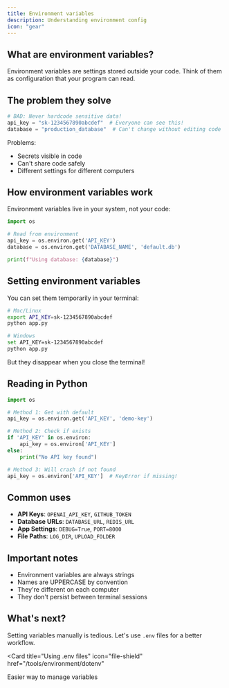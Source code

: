 ```yaml
---
title: Environment variables
description: Understanding environment config
icon: "gear"
---
```


## What are environment variables?

Environment variables are settings stored outside your code. Think of them as configuration that your program can read.

## The problem they solve

```python
# BAD: Never hardcode sensitive data!
api_key = "sk-1234567890abcdef"  # Everyone can see this!
database = "production_database"  # Can't change without editing code
```

Problems:
- Secrets visible in code
- Can't share code safely
- Different settings for different computers

## How environment variables work

Environment variables live in your system, not your code:

```python
import os

# Read from environment
api_key = os.environ.get('API_KEY')
database = os.environ.get('DATABASE_NAME', 'default.db')

print(f"Using database: {database}")
```

## Setting environment variables

You can set them temporarily in your terminal:

```bash
# Mac/Linux
export API_KEY=sk-1234567890abcdef
python app.py

# Windows
set API_KEY=sk-1234567890abcdef
python app.py
```

But they disappear when you close the terminal!

## Reading in Python

```python
import os

# Method 1: Get with default
api_key = os.environ.get('API_KEY', 'demo-key')

# Method 2: Check if exists
if 'API_KEY' in os.environ:
    api_key = os.environ['API_KEY']
else:
    print("No API key found")

# Method 3: Will crash if not found
api_key = os.environ['API_KEY']  # KeyError if missing!
```

## Common uses

- **API Keys**: `OPENAI_API_KEY`, `GITHUB_TOKEN`
- **Database URLs**: `DATABASE_URL`, `REDIS_URL`
- **App Settings**: `DEBUG=True`, `PORT=8000`
- **File Paths**: `LOG_DIR`, `UPLOAD_FOLDER`

## Important notes

- Environment variables are always strings
- Names are UPPERCASE by convention
- They're different on each computer
- They don't persist between terminal sessions

## What's next?

Setting variables manually is tedious. Let's use `.env` files for a better workflow.

<Card
  title="Using .env files"
  icon="file-shield"
  href="/tools/environment/dotenv"
>
  Easier way to manage variables
</Card>